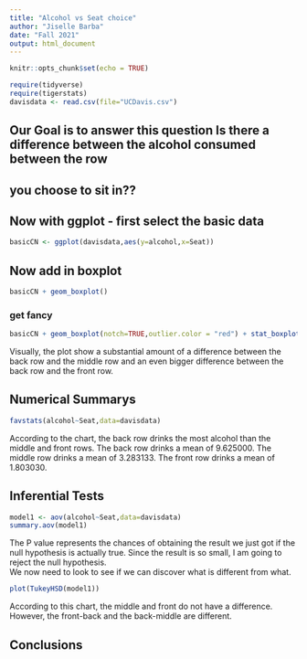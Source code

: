 ```yaml
---
title: "Alcohol vs Seat choice"
author: "Jiselle Barba"
date: "Fall 2021"
output: html_document
---
```


```r
knitr::opts_chunk$set(echo = TRUE)
```

```r
require(tidyverse)
require(tigerstats)
davisdata <- read.csv(file="UCDavis.csv")
```
## Our Goal is to answer this question Is there a difference between the alcohol consumed between the row
## you choose to sit in??

## Now with ggplot - first select the basic data

```r
basicCN <- ggplot(davisdata,aes(y=alcohol,x=Seat))
```
## Now add in boxplot

```r
basicCN + geom_boxplot()
```
  
  
### get fancy  

```r
basicCN + geom_boxplot(notch=TRUE,outlier.color = "red") + stat_boxplot(geom ='errorbar') + labs(title="Fancy notch boxplot \n with 2 lines")
```
  
Visually, the plot show a substantial amount of a difference between the back row and the middle row and an even bigger difference between the back row and the front row.  
  
## Numerical Summarys 
  
```r
favstats(alcohol~Seat,data=davisdata)
```
  According to the chart, the back row drinks the most alcohol than the middle and front rows. The back row drinks a mean of 9.625000. The middle row drinks a mean of 3.283133. The front row drinks a mean of 1.803030.  
    
## Inferential Tests
```r
model1 <- aov(alcohol~Seat,data=davisdata)
summary.aov(model1)
```
The P value represents the chances of obtaining the result we just got if the null hypothesis is actually true. Since the result is so small, I am going to reject the null hypothesis.  
We now need to look to see if we can discover what is different from what.  
```r
plot(TukeyHSD(model1))
```
  
According to this chart, the middle and front do not have a difference. However, the front-back and the back-middle are different.  
  
## Conclusions


